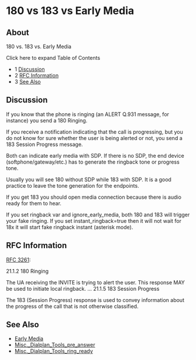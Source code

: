 
# 180 vs 183 vs Early Media 

 

## About

180 vs. 183 vs. Early Media

Click here to expand Table of Contents

* 1 [Discussion](#discussion)
* 2 [RFC Information](#rfc-information)
* 3 [See Also](#see-also)

## Discussion

  
If you know that the phone is ringing (an ALERT Q.931 message, for instance) you send a 180 Ringing.

If you receive a notification indicating that the call is progressing, but you do not know for sure whether the user is being alerted or not, you send a 183 Session Progress message.

Both can indicate early media with SDP. If there is no SDP, the end device (softphone/gateway/etc.) has to generate the ringback tone or progress tone.

Usually you will see 180 without SDP while 183 with SDP. It is a good practice to leave the tone generation for the endpoints.

If you get 183 you should open media connection because there is audio ready for them to hear.

If you set ringback var and ignore\_early\_media, both 180 and 183 will trigger your fake ringing. If you set instant\_ringback=true then it will not wait for 18x it will start fake ringback instant (asterisk mode).

## RFC Information

[RFC 3261](https://tools.ietf.org/html/rfc3261):

21.1.2 180 Ringing

   The UA receiving the INVITE is trying to alert the user.  This
   response MAY be used to initiate local ringback.
...
21.1.5 183 Session Progress

   The 183 (Session Progress) response is used to convey information
   about the progress of the call that is not otherwise classified. 

## See Also

* [Early Media](./index.mdx#about)
* [Misc.\_Dialplan\_Tools\_pre\_answer](../../Modules/mod-dptools/6586998.mdx#about)
* [Misc.\_Dialplan\_Tools\_ring\_ready](../../Modules/mod-dptools/6586994.mdx#about)


